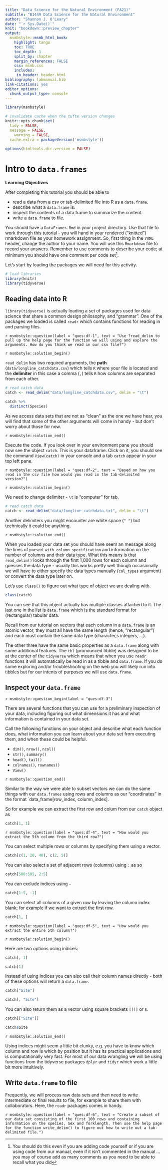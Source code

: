 ```yaml
---
title: "Data Science for the Natural Environment (FA21)"
subtitle: "BI449 Data Science for the Natural Environment"
author: "Shannon J. O'Leary"
date: "`r Sys.Date()`"
knit: "bookdown::preview_chapter"
output:
  msmbstyle::msmb_html_book:
    highlight: tango
    toc: TRUE
    toc_depth: 1
    split_by: chapter
    margin_references: FALSE
    css: msmb.css
    includes:
     in_header: header.html
bibliography: labmanual.bib
link-citations: yes
editor_options: 
  chunk_output_type: console
---
```


```r

library(msmbstyle)

# invalidate cache when the tufte version changes
knitr::opts_chunk$set(
  tidy = FALSE, 
  message = FALSE,
	warning = FALSE,
  cache.extra = packageVersion('msmbstyle'))

options(htmltools.dir.version = FALSE)

```

# Intro to `data.frames`


**Learning Objectives**

After completing this tutorial you should be able to

* read a data from a csv or tab-delimited file into R as a `data.frame`.
* describe what a `data.frame` is.
* inspect the contents of a data frame to summarize the content.
* write a `data.frame` to file.

You should have a `DataFrames.Rmd` in your project directory. Use that file to work through this tutorial - you will hand in your rendered ("knitted") rmarkdown file as your homework assignment. So, first thing in the `YAML` header, change the author to your name. You will use this `Rmarkdown` file to record your answers. Remember to use comments to describe your code; at minimum you should have one comment per code set^[You should do this even if you are adding code yourself or if you are using code from our manual, even if it isn't commented in the manual ... you may of course add as many comments as you need to be able to recall what you did].

Let's start by loading the packages we will need for this activity.

```r

# load libraries
library(knitr)
library(tidyverse)

```


## Reading data into R

`library(tidyverse)` is actually loading a set of packages used for data science that share a common design philosophy, and "grammar". One of the packages we loaded is called `readr` which contains functions for reading in and parsing files.

`r msmbstyle::question(label = "ques:df-1", text = "Use ?read_delim to pull up the help page for the function we will using and explore the arguments. How do you think we read in our csv file?")`

`r msmbstyle::solution_begin()`

`read_delim` has two required arguments, the **path** (`data/longline_catchdata.csv`) which tells `R` where your file is located and the **delimiter** in this case a comma (`,`) tells `R` how columns are separated from each other.

```r

# read catch data
catch <- read_delim("data/longline_catchdata.csv", delim = "\t")

catch %>%
  distinct(Species)

```

As we access data sets that are not as "clean" as the one we have hear, you will find that some of the other arguments will come in handy - but don't worry about those for now.

`r msmbstyle::solution_end()`


Execute the code. If you look over in your environment pane you should now see the object `catch`. This is your dataframe. Click on it, you should see the command `View(catch)` in your console and a tab `catch` appear in your top left pane.

`r msmbstyle::question(label = "ques:df-2", text = "Based on how you read in the csv file how would you read in the tab-delimited version?")`

`r msmbstyle::solution_begin()`

We need to change delimiter - `\t` is "computer" for tab. 

```r

# read catch data
catch <- read_delim("data/longline_catchdata.txt", delim = "\t")

```

Another delimiters you might encounter are white space (`" "`) but technically it could be anything. 

`r msmbstyle::solution_end()`

When you loaded your data set you should have seem an message along the lines of `parsed with column specification` and information on the number of columns and their data type. What this means is that `read_delim()` looks through the first 1,000 rows for each column and guesses the data type - usually this works pretty well though occasionally we will have to either specify the data types manually (`col_types` argument) or convert the data type later on.

Let's use `class()` to figure out what type of object we are dealing with.

```r

class(catch)

```
You can see that this object actually has multiple classes attached to it. The last one in the list is `data.frame` which is the standard format for (rectangular) tabular data.

Recall from our tutorial on vectors that each column in a `data.frame` is an atomic vector, they must all have the same length (hence, "rectangular") and each must contain the same data type (character,s integers, ...).

The other three have the same basic properties as a `data.frame` along with some additional features. The `tbl` (pronounced tibble) was designed to be at the center of the `tidyverse` which means that when you use `readr` functions it will automatically be read in as a tibble and `data.frame`. If you do some exploring and/or troubleshooting on the web you will likely run into tibbles but for our intents of purposes we will use `data.frame`.



## Inspect your `data.frame`

`r msmbstyle::question_begin(label = "ques:df-3")`

There are several functions that you can use for a preliminary inspection of your data, including figuring out what dimensions it has and what information is contained in your data set.

Call the following functions on your object and describe what each function does, what information you can learn about your data set from executing them, and when these could be helpful. 

* `dim()`, `nrow()`, `ncol()`
* `str()`, `summary()`
* `head()`, `tail()`
* `colnames()`, `rownames()`
* `View()`

`r msmbstyle::question_end()`

Similar to the way we were able to subset vectors we can do the same things with our `data.frames` using rows and columns as our "coordinates" in the format `data_frame[row_index, column_index].

So for example we can extract the first row and colum from our `catch` object as

```r

catch[1, 1]

```

`r msmbstyle::question(label = "ques:df-4", text = "How would you extract the 5th column from the third row?")`

You can select multiple rows or columns by specifying them using a vector.

```r

catch[c(1, 20, 40), c(2, 5)]

```

You can also select a set of adjacent rows (columns) using `:` as so

```r

catch[500:505, 2:5]

```

You can exclude indices using `-`

```r

catch[1:5, -1]

```

You can select all columns of a given row by leaving the column index blank; for example if we want to extract the first row.

```r

catch[1, ]

```

`r msmbstyle::question(label = "ques:df-5", text = "How would you extract the entire 5th column?")`

`r msmbstyle::solution_begin()`

Here are two options using indices:

```r

catch[, 1]

catch[1]

```

Instead of using indices you can also call their column names directly - both of these options will return a `data.frame`.

```r

catch["Site"]

catch[, "Site"]

```

You can also return them as a vector using square brackets `[[]]` or `$`.

```r

catch[["Site"]]

catch$Site

```

`r msmbstyle::solution_end()`

Using indices might seem a little bit clunky, e.g. you have to know which column and row is which by position but it has its practical applications and is computationally very fast. For most of our data wrangling we will be using functions from the tidyverse packages `dplyr` and `tidyr` which work a little bit more intuitively.


## Write `data.frame` to file

Frequently, we will process raw data sets and then need to write intermediate or final results to file, for example to share them with collaborators. Here, the `readr` packages comes in handy. 


`r msmbstyle::question(label = "ques:df-6", text = "Create a subset of our data set consisting of the first 100 rows and containing information on the species, Sex and forklength. Then use the help page for the function write_delim() to figure out how to write out a tab-delimited file.")`
